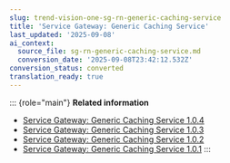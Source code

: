 ```yaml
---
slug: trend-vision-one-sg-rn-generic-caching-service
title: 'Service Gateway: Generic Caching Service'
last_updated: '2025-09-08'
ai_context:
  source_file: sg-rn-generic-caching-service.md
  conversion_date: '2025-09-08T23:42:12.532Z'
conversion_status: converted
translation_ready: true
---
```


::: {role="main"}
**Related information**

- [Service Gateway: Generic Caching Service 1.0.4](generic-caching-service-104.mdx)
- [Service Gateway: Generic Caching Service 1.0.3](generic-caching-service-103.mdx)
- [Service Gateway: Generic Caching Service 1.0.2](generic-caching-service-102.mdx)
- [Service Gateway: Generic Caching Service 1.0.1](sg-generic-caching-service-1-0-1.mdx)
:::
